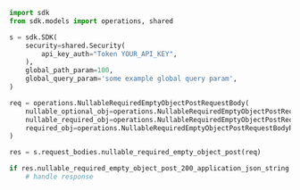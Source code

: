 ```python showLineNumbers copy filename="Nullable Required Empty Object Post usage example"
import sdk
from sdk.models import operations, shared

s = sdk.SDK(
    security=shared.Security(
        api_key_auth="Token YOUR_API_KEY",
    ),
    global_path_param=100,
    global_query_param='some example global query param',
)

req = operations.NullableRequiredEmptyObjectPostRequestBody(
    nullable_optional_obj=operations.NullableRequiredEmptyObjectPostRequestBodyNullableOptionalObj(),
    nullable_required_obj=operations.NullableRequiredEmptyObjectPostRequestBodyNullableRequiredObj(),
    required_obj=operations.NullableRequiredEmptyObjectPostRequestBodyRequiredObj(),
)

res = s.request_bodies.nullable_required_empty_object_post(req)

if res.nullable_required_empty_object_post_200_application_json_string is not None:
    # handle response
```
